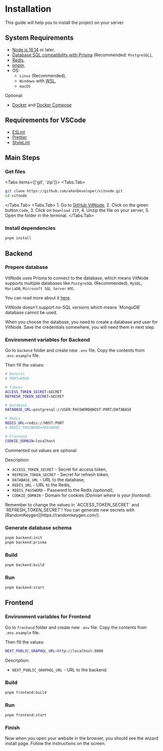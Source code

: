 
# Installation

This guide will help you to install the project on your server.

## System Requirements

- [Node.js 16.14](https://nodejs.org/) or later,
- [Database SQL compatibility with Prisma](https://www.prisma.io/docs/reference/database-reference/supported-databases) (Recommended: `PostgreSQL`),
- [Redis](https://redis.io/),
- [pnpm](https://pnpm.io/),
- OS:
  - `Linux` (Recommended),
  - `Windows` with [WSL](https://learn.microsoft.com/en-us/windows/wsl/install),
  - `macOS`

Optional:

- [Docker](https://www.docker.com/) and [Docker Compose](https://docs.docker.com/compose/)

## Requirements for VSCode

- [ESLint](https://marketplace.visualstudio.com/items?itemName=dbaeumer.vscode-eslint)
- [Prettier](https://marketplace.visualstudio.com/items?itemName=esbenp.prettier-vscode)
- [StyleLint](https://marketplace.visualstudio.com/items?itemName=stylelint.vscode-stylelint)

## Main Steps

<Steps>

### Get files

<Tabs items={['git', 'zip']}>
  <Tabs.Tab>

```bash
git clone https://github.com/aXenDeveloper/vitnode.git
cd vitnode
```

  </Tabs.Tab>
  <Tabs.Tab>
    1. Go to [GitHub VitNode](https://github.com/aXenDeveloper/vitnode),
    2. Click on the green button `Code`,
    3. Click on `Download ZIP`,
    4. Unzip the file on your server,
    5. Open the folder in the terminal.
  </Tabs.Tab>
</Tabs>

### Install dependencies

```bash
pnpm install
```

</Steps>

## Backend

<Steps>

### Prepere database

VitNode uses Prisma to connect to the database, which means VitNode supports multiple databases like `PostgreSQL` (Recommended), `MySQL`, `MariaDB`, `Microsoft SQL Server` etc.

You can read more about it [here](https://www.prisma.io/docs/reference/database-reference/supported-databases).

<Callout type="error" emoji="❌">
  VitNode doesn't support no-SQL versions which means `MongoDB` database cannot be used.
</Callout>

When you choose the database, you need to create a database and user for VitNode. Save the credentials somewhere, you will need them in next step.

### Environment variables for Backend

Go to `backend` folder and create new `.env` file. Copy the contents from `.env.example` file.

Then fill the values:

```bash
# General
# PORT=8080

# Tokens
ACCESS_TOKEN_SECRET=SECRET
REFRESH_TOKEN_SECRET=SECRET

# Database
DATABASE_URL=postgresql://USER:PASSWORD@HOST:PORT/DATABASE

# Redis
REDIS_URL=redis://HOST:PORT
# REDIS_PASSWORD=PASSWORD

# Frontend
COOKIE_DOMAIN=localhost
```

<Callout type="info" emoji="ℹ️">
  Commented out values are optional
</Callout>

Description:

- `ACCESS_TOKEN_SECRET` - Secret for access token,
- `REFRESH_TOKEN_SECRET` - Secret for refresh token,
- `DATABASE_URL` - URL to the database,
- `REDIS_URL` - URL to the Redis,
- `REDIS_PASSWORD` - Password to the Redis _(optional)_,
- `COOKIE_DOMAIN` - Domain for cookies _(Domian where is your frontend)_.

<Callout type="warning" emoji="⚠️">
  Remember to change the values in `ACCESS_TOKEN_SECRET` and `REFRESH_TOKEN_SECRET`! You can
  generate new secrets with [RandomKeygen](https://randomkeygen.com/).
</Callout>

### Generate database schema

```bash
pnpm backend:init
pnpm backend:prisma
```

### Build

```bash
pnpm backend:build
```

### Run

```bash
pnpm backend:start
```

</Steps>

## Frontend

<Steps>

### Environment variables for Frontend

Go to `frontend` folder and create new `.env` file. Copy the contents from `.env.example` file.

Then fill the values:

```bash
NEXT_PUBLIC_GRAPHQL_URL=http://localhost:8080
```

Description:

- `NEXT_PUBLIC_GRAPHQL_URL` - URL to the backend.

### Build

```bash
pnpm frontend:build
```

### Run

```bash
pnpm frontend:start
```

### Finish

Now when you open your website in the browser, you should see the wizard install page. Follow the instructions on the screen.

</Steps>
